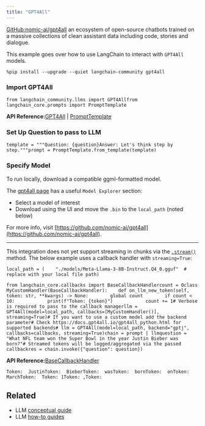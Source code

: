 ```yaml
---
title: "GPT4All"
---
```


[GitHub:nomic-ai/gpt4all](https://github.com/nomic-ai/gpt4all) an ecosystem of open-source chatbots trained on a massive collections of clean assistant data including code, stories and dialogue.

This example goes over how to use LangChain to interact with `GPT4All` models.

```
%pip install --upgrade --quiet langchain-community gpt4all
```

### Import GPT4All

```
from langchain_community.llms import GPT4Allfrom langchain_core.prompts import PromptTemplate
```

**API Reference:**[GPT4All](https://python.langchain.com/api_reference/community/llms/langchain_community.llms.gpt4all.GPT4All.html) | [PromptTemplate](https://python.langchain.com/api_reference/core/prompts/langchain_core.prompts.prompt.PromptTemplate.html)

### Set Up Question to pass to LLM

```
template = """Question: {question}Answer: Let's think step by step."""prompt = PromptTemplate.from_template(template)
```

### Specify Model

To run locally, download a compatible ggml-formatted model.

The [gpt4all page](https://gpt4all.io/index.html) has a useful `Model Explorer` section:

* Select a model of interest
* Download using the UI and move the `.bin` to the `local_path` (noted below)

For more info, visit [https://github.com/nomic-ai/gpt4all](https://github.com/nomic-ai/gpt4all).

***

This integration does not yet support streaming in chunks via the [`.stream()`](https://python.langchain.com/oss/how_to/streaming/) method. The below example uses a callback handler with `streaming=True`:

```
local_path = (    "./models/Meta-Llama-3-8B-Instruct.Q4_0.gguf"  # replace with your local file path)
```

```
from langchain_core.callbacks import BaseCallbackHandlercount = 0class MyCustomHandler(BaseCallbackHandler):    def on_llm_new_token(self, token: str, **kwargs) -> None:        global count        if count < 10:            print(f"Token: {token}")            count += 1# Verbose is required to pass to the callback managerllm = GPT4All(model=local_path, callbacks=[MyCustomHandler()], streaming=True)# If you want to use a custom model add the backend parameter# Check https://docs.gpt4all.io/gpt4all_python.html for supported backends# llm = GPT4All(model=local_path, backend="gptj", callbacks=callbacks, streaming=True)chain = prompt | llmquestion = "What NFL team won the Super Bowl in the year Justin Bieber was born?"# Streamed tokens will be logged/aggregated via the passed callbackres = chain.invoke({"question": question})
```

**API Reference:**[BaseCallbackHandler](https://python.langchain.com/api_reference/core/callbacks/langchain_core.callbacks.base.BaseCallbackHandler.html)

```
Token:  JustinToken:  BieberToken:  wasToken:  bornToken:  onToken:  MarchToken:  Token: 1Token: ,Token:
```

## Related

* LLM [conceptual guide](/oss/concepts/text_llms)
* LLM [how-to guides](/oss/how_to/#llms)
